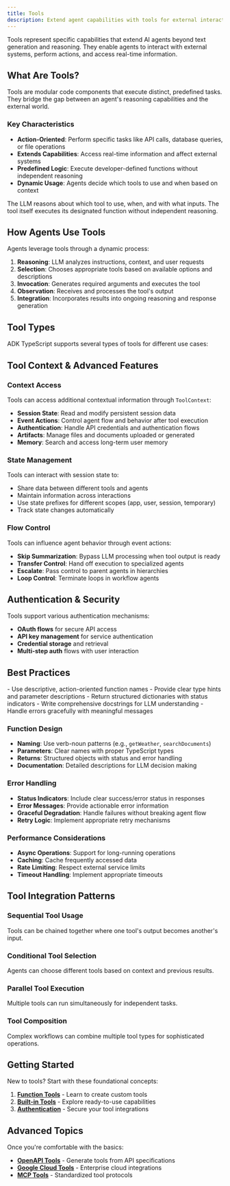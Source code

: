 ```yaml
---
title: Tools
description: Extend agent capabilities with tools for external interactions and actions
---
```



Tools represent specific capabilities that extend AI agents beyond text generation and reasoning. They enable agents to interact with external systems, perform actions, and access real-time information.

## What Are Tools?

Tools are modular code components that execute distinct, predefined tasks. They bridge the gap between an agent's reasoning capabilities and the external world.

### Key Characteristics

- **Action-Oriented**: Perform specific tasks like API calls, database queries, or file operations
- **Extends Capabilities**: Access real-time information and affect external systems
- **Predefined Logic**: Execute developer-defined functions without independent reasoning
- **Dynamic Usage**: Agents decide which tools to use and when based on context

<Callout type="info" title="Agent vs Tool Responsibilities">
The LLM reasons about which tool to use, when, and with what inputs. The tool itself executes its designated function without independent reasoning.
</Callout>

## How Agents Use Tools

Agents leverage tools through a dynamic process:

1. **Reasoning**: LLM analyzes instructions, context, and user requests
2. **Selection**: Chooses appropriate tools based on available options and descriptions
3. **Invocation**: Generates required arguments and executes the tool
4. **Observation**: Receives and processes the tool's output
5. **Integration**: Incorporates results into ongoing reasoning and response generation

## Tool Types

ADK TypeScript supports several types of tools for different use cases:

<Cards>
  <Card
    title="🔧 Function Tools"
    description="Custom tools created for your specific application needs"
    href="/docs/framework/tools/function-tools"
  />

  <Card
    title="⚡ Built-in Tools"
    description="Ready-to-use tools for search, file operations, and user interaction"
    href="/docs/framework/tools/built-in-tools"
  />

  <Card
    title="🔌 MCP Tools"
    description="Model Context Protocol tools for standardized integrations"
    href="/docs/framework/tools/mcp-tools"
  />

  <Card
    title="🌐 Third-Party Tools"
    description="Manual integration patterns for external libraries and frameworks"
    href="/docs/framework/tools/third-party-tools"
  />

  <Card
    title="📊 OpenAPI Tools"
    description="Manual tool creation for REST API integration using OpenAPI specs"
    href="/docs/framework/tools/openapi-tools"
  />

  <Card
    title="☁️ Google Cloud Tools"
    description="Authentication patterns and integration for Google Cloud services"
    href="/docs/framework/tools/google-cloud-tools"
  />
</Cards>

## Tool Context & Advanced Features

### Context Access

Tools can access additional contextual information through `ToolContext`:

- **Session State**: Read and modify persistent session data
- **Event Actions**: Control agent flow and behavior after tool execution
- **Authentication**: Handle API credentials and authentication flows
- **Artifacts**: Manage files and documents uploaded or generated
- **Memory**: Search and access long-term user memory

### State Management

Tools can interact with session state to:

- Share data between different tools and agents
- Maintain information across interactions
- Use state prefixes for different scopes (app, user, session, temporary)
- Track state changes automatically

### Flow Control

Tools can influence agent behavior through event actions:

- **Skip Summarization**: Bypass LLM processing when tool output is ready
- **Transfer Control**: Hand off execution to specialized agents
- **Escalate**: Pass control to parent agents in hierarchies
- **Loop Control**: Terminate loops in workflow agents

## Authentication & Security

<Cards>
  <Card
    title="🔐 Authentication"
    description="Secure access to external APIs and services"
    href="/docs/framework/tools/authentication"
  />
</Cards>

Tools support various authentication mechanisms:

- **OAuth flows** for secure API access
- **API key management** for service authentication
- **Credential storage** and retrieval
- **Multi-step auth** flows with user interaction

## Best Practices

<Callout type="warn" title="Tool Design Guidelines">
- Use descriptive, action-oriented function names
- Provide clear type hints and parameter descriptions
- Return structured dictionaries with status indicators
- Write comprehensive docstrings for LLM understanding
- Handle errors gracefully with meaningful messages
</Callout>

### Function Design

- **Naming**: Use verb-noun patterns (e.g., `getWeather`, `searchDocuments`)
- **Parameters**: Clear names with proper TypeScript types
- **Returns**: Structured objects with status and error handling
- **Documentation**: Detailed descriptions for LLM decision making

### Error Handling

- **Status Indicators**: Include clear success/error status in responses
- **Error Messages**: Provide actionable error information
- **Graceful Degradation**: Handle failures without breaking agent flow
- **Retry Logic**: Implement appropriate retry mechanisms

### Performance Considerations

- **Async Operations**: Support for long-running operations
- **Caching**: Cache frequently accessed data
- **Rate Limiting**: Respect external service limits
- **Timeout Handling**: Implement appropriate timeouts

## Tool Integration Patterns

### Sequential Tool Usage

Tools can be chained together where one tool's output becomes another's input.

### Conditional Tool Selection

Agents can choose different tools based on context and previous results.

### Parallel Tool Execution

Multiple tools can run simultaneously for independent tasks.

### Tool Composition

Complex workflows can combine multiple tool types for sophisticated operations.

## Getting Started

New to tools? Start with these foundational concepts:

1. **[Function Tools](/docs/tools/function-tools)** - Learn to create custom tools
2. **[Built-in Tools](/docs/tools/built-in-tools)** - Explore ready-to-use capabilities
3. **[Authentication](/docs/tools/authentication)** - Secure your tool integrations

## Advanced Topics

Once you're comfortable with the basics:

- **[OpenAPI Tools](/docs/tools/openapi-tools)** - Generate tools from API specifications
- **[Google Cloud Tools](/docs/tools/google-cloud-tools)** - Enterprise cloud integrations
- **[MCP Tools](/docs/tools/mcp-tools)** - Standardized tool protocols